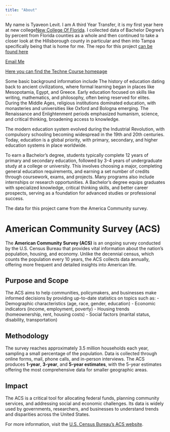```yaml
---
title: "About"
---
```


My name is Tyaveon Levit. I am A third Year Transfer, it is my first year here at new college[New College Of Florida](https://www.ncf.edu/). I collected data of Bachelor Degree's by percent from Florida counties as a whole and then continued to take a closer look at the Hillsborough county in particular and then into Tampa specifically being that is home for me. The repo for this project [can be found here](https://github.com/Tytylove01/Florida-Education) 

[Email Me](t.levit28@ncf.edu)

[Here you can find the Techne Course homepage](https://isp.davidkane.info/)

Some basic background information include The history of education dating back to ancient civilizations, where formal learning began in places like Mesopotamia, Egypt, and Greece. Early education focused on skills like writing, mathematics, and philosophy, often being reserved for elites. During the Middle Ages, religious institutions dominated education, with monasteries and universities like Oxford and Bologna emerging. The Renaissance and Enlightenment periods emphasized humanism, science, and critical thinking, broadening access to knowledge.

The modern education system evolved during the Industrial Revolution, with compulsory schooling becoming widespread in the 19th and 20th centuries. Today, education is a global priority, with primary, secondary, and higher education systems in place worldwide.

To earn a Bachelor’s degree, students typically complete 12 years of primary and secondary education, followed by 3-4 years of undergraduate study at a college or university. This involves choosing a major, completing general education requirements, and earning a set number of credits through coursework, exams, and projects. Many programs also include internships or research opportunities. A Bachelor’s degree equips graduates with specialized knowledge, critical thinking skills, and better career prospects, serving as a foundation for advanced studies or professional success.

The data for this project came from the America Community survey.

# American Community Survey (ACS)

The **American Community Survey (ACS)** is an ongoing survey conducted by the U.S. Census Bureau that provides vital information about the nation's population, housing, and economy. Unlike the decennial census, which counts the population every 10 years, the ACS collects data annually, offering more frequent and detailed insights into American life.

## Purpose and Scope
The ACS aims to help communities, policymakers, and businesses make informed decisions by providing up-to-date statistics on topics such as:
- Demographic characteristics (age, race, gender, education)
- Economic indicators (income, employment, poverty)
- Housing trends (homeownership, rent, housing costs)
- Social factors (marital status, disability, transportation)

## Methodology
The survey reaches approximately 3.5 million households each year, sampling a small percentage of the population. Data is collected through online forms, mail, phone calls, and in-person interviews. The ACS produces **1-year**, **3-year**, and **5-year estimates**, with the 5-year estimates offering the most comprehensive data for smaller geographic areas.

## Impact
The ACS is a critical tool for allocating federal funds, planning community services, and addressing social and economic challenges. Its data is widely used by governments, researchers, and businesses to understand trends and disparities across the United States.

For more information, visit the [U.S. Census Bureau's ACS website](https://www.census.gov/programs-surveys/acs/).
